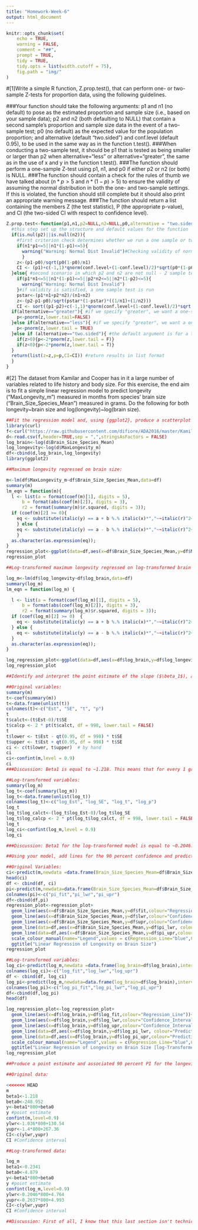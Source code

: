 ```yaml
---
title: "Homework-Week-6"
output: html_document
---
```

```R
knitr::opts_chunk$set(
    echo = TRUE,
    warning = FALSE,
    comment = "##",
    prompt = TRUE,
    tidy = TRUE,
    tidy.opts = list(width.cutoff = 75),
    fig.path = "img/"
)
```
#[1]Write a simple R function, Z.prop.test(), that can perform one- or two-sample Z-tests for proportion data, using the following guidelines.

###Your function should take the following arguments: p1 and n1 (no default) to pose as the estimated proportion and sample size (i.e., based on your sample data); p2 and n2 (both defaulting to NULL) that contain a second sample's proportion and sample size data in the event of a two-sample test; p0 (no default) as the expected value for the population proportion; and alternative (default "two.sided") and conf.level (default 0.95), to be used in the same way as in the function t.test().
###When conducting a two-sample test, it should be p1 that is tested as being smaller or larger than p2 when alternative="less" or alternative="greater", the same as in the use of x and y in the function t.test().
###The function should perform a one-sample Z-test using p1, n1, and p0 if either p2 or n2 (or both) is NULL.
###The function should contain a check for the rules of thumb we have talked about ($n * p > 5$ and $n * (1-p) >5$) to ensure the validity of assuming the normal distribution in both the one- and two-sample settings. If this is violated, the function should still complete but it should also print an appropriate warning message.
###The function should return a list containing the members Z (the test statistic), P (the appropriate p-value), and CI (the two-sided CI with respect to confidence level).

```R

Z.prop.test<-function(p1,n1,p2=NULL,n2=NULL,p0,alternative = "two.sided",conf.level = 0.95){
  #this step set up the structure and default values for the function
  if(is.nul(p2)||is.null(n2)){
    #first criterion check determines whether we run a one sample or two sample test
    if(n1*p1<=5||n1*(1-p1)<=5){
      warning("Warning: Normal Dist Invalid")#Checking validity of normal distribution
      }
    z<-(p1-p0)/sqrt(p0(1-p0)/n1)
    CI <- (p1)+c(-1,1)*qnorm(conf.level+(1-conf.level)/2)*sqrt(p0*(1-p0)/n1)
  }else{ #second scenario in which p2 and n2 are not null - 2 sample test
    if(p1*n1<=5||n1*(1-p1)<=5||p2*n2<=5||n2*(1-p2)<=5){
      warning("Warning: Normal Dist Invalid")
    }#if validity is satisfied, a one sample test is run
    pstar<-(p1*n1+p2*n2)/(n1+n2)
    z<-(p2-p1-p0)/sqrt(pstar*(1-pstar)*((1/n1)+(1/n2)))
    CI <- sort((p1-p2)+c(-1,1)*qnorm(conf.level+(1-conf.level)/2)*sqrt(pstar*(1-pstar)*((1/n1)+(1/n2))))
  if(alternative=="greater"){ #if we specify "greater", we want a one-sided upper tail test like this:
    p<-pnorm(z,lower.tail=FALSE)
  }else if(alternative=="less"){ #if we specify "greater", we want a one-sided lower tail test like this:
    p<-pnorm(z,lower.tail = TRUE)
  }else if (alternative=="two.sided"){ #the default argument is for a two-tailed test like this:
    if(z>0){p<-2*pnorm(z,lower.tail = F)}
    if(z<0){p<-2*pnorm(z,lower.tail = T)}
  }
  return(list(z=z,p=p,CI=CI)) #return results in list format
  }
}
```

#[2] The dataset from Kamilar and Cooper has in it a large number of variables related to life history and body size. For this exercise, the end aim is to fit a simple linear regression model to predict longevity ("MaxLongevity_m") measured in months from species' brain size ("Brain_Size_Species_Mean") measured in grams. Do the following for both longevity~brain size and log(longevity)~log(brain size).
```R
##Fit the regression model and, using {ggplot2}, produce a scatterplot with the fitted line superimposed upon the data. Append the the fitted model equation to your plot.
library(curl)
f<-curl("https://raw.githubusercontent.com/difiore/ADA2016/master/KamilarAndCooperData.csv")
d<-read.csv(f,header=TRUE,sep = ",",stringsAsFactors = FALSE)
log_brain<-log(d$Brain_Size_Species_Mean)
log_longevity<-log(d$MaxLongevity_m)
df<-cbind(d,log_brain,log_longevity)
library(ggplot2)

##Maximum longevity regressed on brain size:

m<-lm(df$MaxLongevity_m~df$Brain_Size_Species_Mean,data=df)
summary(m)
lm_eqn = function(m){
  l <- list(a = format(coef(m)[1], digits = 5),
      b = format(abs(coef(m)[2]), digits = 3),
      r2 = format(summary(m)$r.squared, digits = 3));
  if (coef(m)[2] >= 0){
    eq <- substitute(italic(y) == a + b %.% italic(x)*","~~italic(r)^2~"="~r2,l)
    } else {
    eq <- substitute(italic(y) == a - b %.% italic(x)*","~~italic(r)^2~"="~r2,l)
    }
  as.character(as.expression(eq));                 
}
regression_plot<-ggplot(data=df,aes(x=df$Brain_Size_Species_Mean,y=df$MaxLongevity_m))+xlab("Brain Size (g)")+ylab("Maximum Longevity (mo)")+geom_point()+geom_smooth(method="lm",formula=y~x)+ geom_text(aes(x = 350, y = 250, label = lm_eqn(lm(df$MaxLongevity_m ~ df$Brain_Size_Species_Mean, df))), parse = TRUE)
regression_plot

##Log-transformed maximum longevity regressed on log-transformed brain size:

log_m<-lm(df$log_longevity~df$log_brain,data=df)
summary(log_m)
lm_eqn = function(log_m) {

  l <- list(a = format(coef(log_m)[1], digits = 5),
      b = format(abs(coef(log_m)[2]), digits = 3),
      r2 = format(summary(log_m)$r.squared, digits = 3));
  if (coef(log_m)[2] >= 0)  {
    eq <- substitute(italic(y) == a + b %.% italic(x)*","~~italic(r)^2~"="~r2,l)
  } else {
    eq <- substitute(italic(y) == a - b %.% italic(x)*","~~italic(r)^2~"="~r2,l)  
  }
  as.character(as.expression(eq));                 
}

log_regression_plot<-ggplot(data=df,aes(x=df$log_brain,y=df$log_longevity))+xlab("Log-Transformed Brain Size (g)")+ylab("Log-Transformed Maximum Longevity (mo)")+geom_point()+geom_smooth(method="lm",formula=y~x)+ geom_text(aes(x = 4.5, y = 4.7, label = lm_eqn(lm(df$log_longevity ~ df$log_brain, df))), parse = TRUE)
log_regression_plot

##Identify and interpret the point estimate of the slope ($\beta_1$), as well as the outcome of the test associated with the hypotheses H0: $\beta_1$ = 0; HA: $\beta_1$ ≠ 0. Also, find a 90 percent CI for the slope ($\beta_1$) parameter.

##Original variables:
summary(m)
t<-coef(summary(m))
t<-data.frame(unlist(t))
colnames(t)<-c("Est", "SE", "t", "p")
t
t$calct<-(t$Est-0)/t$SE
t$calcp <- 2 * pt(t$calct, df = 998, lower.tail = FALSE)
t
t$lower <- t$Est - qt(0.95, df = 998) * t$SE
t$upper <- t$Est + qt(0.95, df = 998) * t$SE
ci <- c(t$lower, t$upper)  # by hand
ci
ci<-confint(m,level = 0.9)
ci
###Discussion: Beta1 is equal to ~1.218. This means that for every 1 gram increase in brain size we can expect an increase in maximum longevity of ~1.218 months. The p-value associated with beta1 is very well under 0.05; therefore we can reject the null hypothesis that beta1 = 0.

##Log-transformed variables:
summary(log_m)
log_t<-coef(summary(log_m))
log_t<-data.frame(unlist(log_t))
colnames(log_t)<-c("log_Est", "log_SE", "log_t", "log_p")
log_t
log_t$log_calct<-(log_t$log_Est-0)/log_t$log_SE
log_t$log_calcp <- 2 * pt(log_t$log_calct, df = 998, lower.tail = FALSE)
log_t
log_ci<-confint(log_m,level = 0.9)
log_ci

###Discussion: Beta1 for the log-transformed model is equal to ~0.2046. This means that for every 1 unit increase in brain size we can expect an increase in maximum longevity of ~0.2342 months, or about 7 days. Again, the p-value associated with beta1 is much less than 0.05, allowing us to reject the null hypothesis that beta1 = 0.

##Using your model, add lines for the 90 percent confidence and prediction interval bands on the plot and add a legend to differentiate between the lines.

##Original Variables:
ci<-predict(m,newdata =data.frame(Brain_Size_Species_Mean=df$Brain_Size_Species_Mean),interval="confidence",level=0.90)  # for a vector of values
head(ci)
df <- cbind(df, ci)
pi<-predict(m,newdata=data.frame(Brain_Size_Species_Mean=df$Brain_Size_Species_Mean),interval="prediction",level = 0.90)
colnames(pi)<-c("pi_fit","pi_lwr","pi_upr")
df<-cbind(df,pi)
regression_plot<-regression_plot+
  geom_line(aes(x=df$Brain_Size_Species_Mean,y=df$fit,colour="Regression_Line"))+
  geom_line(aes(x=df$Brain_Size_Species_Mean,y=df$lwr,colour="Confidence_Intervals"))+
  geom_line(aes(x=df$Brain_Size_Species_Mean,y=df$upr,colour="Confidence_Intervals"))+
  geom_line(data=df,aes(x=df$Brain_Size_Species_Mean,y=df$pi_lwr, colour="Prediction_Intervals"))+
  geom_line(data=df,aes(x=df$Brain_Size_Species_Mean,y=df$pi_upr,colour="Prediction_Intervals"))+
  scale_colour_manual(name="Legend",values = c(Regression_Line="blue",Confidence_Intervals="red",Prediction_Intervals="green"))+
  ggtitle("Linear Regression of Longevity on Brain Size")
regression_plot

##Log-transformed variables:
log_ci<-predict(log_m,newdata =data.frame(log_brain=df$log_brain),interval="confidence",level=0.90)
colnames(log_ci)<-c("log_fit","log_lwr","log_upr")
df <- cbind(df, log_ci)
log_pi<-predict(log_m,newdata=data.frame(log_brain=df$log_brain),interval="prediction",level = 0.90)
colnames(log_pi)<-c("log_pi_fit","log_pi_lwr","log_pi_upr")
df<-cbind(df,log_pi)
head(df)

log_regression_plot<-log_regression_plot+
  geom_line(aes(x=df$log_brain,y=df$log_fit,colour="Regression_Line"))+
  geom_line(aes(x=df$log_brain,y=df$log_lwr,colour="Confidence_Intervals"))+
  geom_line(aes(x=df$log_brain,y=df$log_upr,colour="Confidence_Intervals"))+
  geom_line(data=df,aes(x=df$log_brain,y=df$log_pi_lwr, colour="Prediction_Intervals"))+
  geom_line(data=df,aes(x=df$log_brain,y=df$log_pi_upr,colour="Prediction_Intervals"))+
  scale_colour_manual(name="Legend",values = c(Regression_Line="blue",Confidence_Intervals="red",Prediction_Intervals="green"))+
  ggtitle("Linear Regression of Longevity on Brain Size [log-Transformed]")
log_regression_plot

##Produce a point estimate and associated 90 percent PI for the longevity of a species whose brain weight is 800 gm. Do you trust the model to predict observations accurately for this value of the explanatory variable? Why or why not?

##Original data:

<<<<<<< HEAD
m
beta1<-1.218
beta0<-248.952
y<-beta1*800+beta0
y #point estimate
confint(m,level=0.9)
ylwr<-1.036*800+130.54
yupr<-1.4*800+267.36
CI<-c(ylwr,yupr)
CI #Confidence interval

##Log-transformed data:

log_m
beta1<-0.2341
beta0<-4.879
y<-beta1*800+beta0
y #point estimate
confint(log_m,level=0.9)
ylwr<-0.2046*800+4.764
yupr<-0.2637*800+4.993
CI<-c(ylwr,yupr)
CI #Confidence interval

##Discussion: First of all, I know that this last section isn't technically right as I'm reporting confidence intervals and not prediction intervals. I know that we are meant to use the predict() function, but when I tried to format it as we did in class [predict(m,newdata=data.frame(Brain_Size_Species_Mean=800),interval="prediction",level=0.90)] I kept getting an error message that showed that it was trying to pull predicted intervals for all the values in that column rather than just predicting a point estimate and interval for 800 grams.. I'll be sure to come trouble-shoot this with you on Wednesday if I can't figure it out by then. However, to answer the question you posed, I think it is unlikely that either regression will provide a reliable prediction of longevity given their relatively low coefficients of determination. Also, from looking at the plots of the two regressions, the original variables are clearly very skewed to the left of the regrssion, and there is a lower level of certainty as x increases. For a brain size as high as 800 grams, we can not expect a realistic prediction from this model (as evidenced by the point estimate of ~1223 months for a brain size of 800g). In regard to which model is preferable, judging from the plots, the log-transformed data appears to adhere more closely to a normal distribution while also showing more consistency in confidence intervals. Overall, this would make the log-transformed model more conducive to predicting longevity from a wide range of brain sizes.
```
